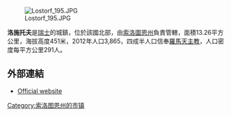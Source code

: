 [[Image:Lostorf_195.JPG|right]]

'''洛施托夫'''是[[瑞士|瑞士]]的城鎮，位於該國北部，由[[索洛圖恩州|索洛圖恩州]]負責管轄，面積13.26平方公里，海拔高度451米，2012年人口3,865，四成半人口信奉[[羅馬天主教|羅馬天主教]]，人口密度每平方公里291人。

==外部連結==
* [http://www.lostorf.ch Official website] {{Wayback|url=http://www.lostorf.ch/ |date=20210322122118 }} {{de icon}}

{{Switzerland-geo-stub}}
[[Category:索洛图恩州的市镇|Category:索洛图恩州的市镇]]